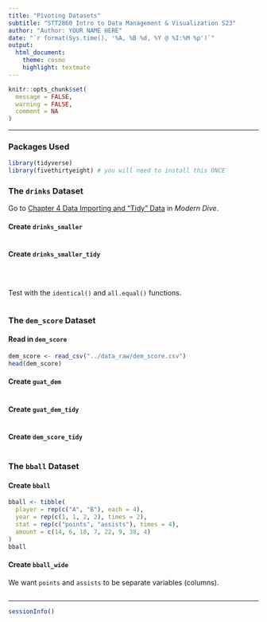 ```yaml
---
title: "Pivoting Datasets"
subtitle: "STT2860 Intro to Data Management & Visualization S23"
author: "Author: YOUR NAME HERE"
date: "`r format(Sys.time(), '%A, %B %d, %Y @ %I:%M %p')`"
output: 
  html_document: 
    theme: cosmo
    highlight: textmate
---
```


```r
knitr::opts_chunk$set(
  message = FALSE,
  warning = FALSE,
  comment = NA
)
```
***

### Packages Used

```r
library(tidyverse)
library(fivethirtyeight) # you will need to install this ONCE
```

### The `drinks` Dataset

Go to [Chapter 4 Data Importing and "Tidy" Data](https://moderndive.com/4-tidy.html) in *Modern Dive*.

#### Create `drinks_smaller`

```r

```

#### Create `drinks_smaller_tidy`

```r

```

```r

```

```r

```

Test with the `identical()` and `all.equal()` functions.

```r

```

### The `dem_score` Dataset

#### Read in `dem_score`

```r
dem_score <- read_csv("../data_raw/dem_score.csv")
head(dem_score)
```

#### Create `guat_dem`

```r

```

#### Create `guat_dem_tidy`

```r

```

#### Create `dem_score_tidy`

```r

```

### The `bball` Dataset

#### Create `bball`

```r
bball <- tibble(
  player = rep(c("A", "B"), each = 4),
  year = rep(c(1, 1, 2, 2), times = 2),
  stat = rep(c("points", "assists"), times = 4),
  amount = c(14, 6, 18, 7, 22, 9, 38, 4)
)
bball
```

#### Create `bball_wide`

We want `points` and `assists` to be separate variables (columns).

```r

```


***
```r
sessionInfo()
```
